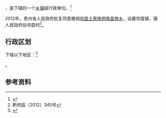 {{中国乡级行政区|52/06/21/201/000}}

'''{{PAGENAMEBASE}}'''，是{{PRC admin/fullname|52/06/21/201/000|3}}下辖的一个[[乡镇|乡镇]]级行政单位。<ref>{{PRC admin/ref sgc|{{PRC admin/parent|52/06/21/201/000}}}}</ref>

2012年，贵州省人民政府批复同意撤销[[坝盘土家族侗族苗族乡|坝盘土家族侗族苗族乡]]，设置坝盘镇，镇人民政府驻坝盘村<ref>黔府函〔2012〕345号</ref>。

== 行政区划 ==

{{PAGENAMEBASE}}下辖以下地区：<ref>{{PRC admin/ref sgc|52/06/21/201/000}}</ref>

{{PRC admin/children|52/06/21/201/000}}。

== 参考资料 ==

{{reflist}}

{{行政区划小作品}}
{{PRC admin/navcat|52/06/21/201/000}}